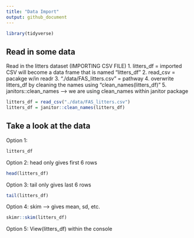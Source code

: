 ```yaml
---
title: "Data Import"
output: github_document
---
```


```r
library(tidyverse)
```

## Read in some data

Read in the litters dataset (IMPORTING CSV FILE)
1. litters_df = imported CSV will become a data frame that is named "litters_df"
2. read_csv = pacakge w/in readr
3. "./data/FAS_litters.csv" = pathway
4. overwrite litters_df by cleaning the names using "clean_names(litters_df)"
5. janitors::clean_names --> we are using clean_names within janitor package
```r
litters_df = read_csv("./data/FAS_litters.csv")
litters_df = janitor::clean_names(litters_df)
```

## Take a look at the data

Option 1:
```r
litters_df
```

Option 2: head only gives first 6 rows
```r
head(litters_df)
```

Option 3: tail only gives last 6 rows
```r
tail(litters_df)
```

Option 4: skim --> gives mean, sd, etc.
```r
skimr::skim(litters_df)
```

Option 5: View(litters_df) within the console


